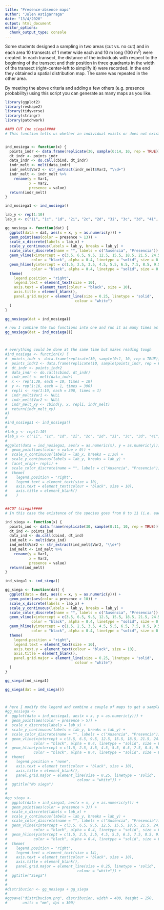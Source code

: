 ```yaml
---
title: "Presence-absence maps"
author: "Julen Astigarraga"
date: "13/4/2020"
output: html_document
editor_options: 
  chunk_output_type: console
---
```


Some students designed a sampling in two areas (cut vs. no cut) and in each area 10 transects of 1 meter wide each and 10 m long (100 m^2^) were created. In each transect, the distance of the individuals with respect to the beginning of the transect and their position in three quadrants in the width of the transect (right-center-left to simplify it) were recorded. In the end they obtained a spatial distribution map. The same was repeated in the other area.


By meeting the above criteria and adding a few others (e.g. presence probability) using this script you can generate as many maps as you like.

```r
library(ggplot2)
library(reshape2)
library(tidyverse)
library(stringr)
library(patchwork)

##NO CUT (no siega)####
# This function tells us whether an individual exists or does not exist in a list of 10 data frames each of 30x10 (right-center-left x 10). In this case, the existence of the species goes from 0 to 14 (that is, each one has a probability of appearing of 1/15) and then I got the greater of 13. I did it this way because if I put only 0 and 1 there were too many presences for the purpose of this work. We get random values every time we run the function


ind_nosiega <- function(x) {
  points_indr <- data.frame(replicate(30, sample(0:14, 10, rep = TRUE)))
  dt_indr <- points_indr
  data_indr <- do.call(cbind, dt_indr)
  indr_melt <- melt(data_indr)
  indr_melt$Var2 <- str_extract(indr_melt$Var2, "\\d+")
  indr_melt <- indr_melt %>%
    rename(y = Var1,
           x = Var2,
           presence = value)
  return(indr_melt)
}

ind_nosiega1 <- ind_nosiega()

lab_y <- rep(1:10)
lab_x <- c("1i", "1c", "1d", "2i", "2c", "2d", "3i", "3c", "3d", "4i", "4c", "4d", "5i", "5c", "5d", "6i", "6c", "6d", "7i", "7c", "7d", "8i", "8c", "8d", "9i", "9c", "9d", "10i", "10c", "10d")

gg_nosiega <- function(dat) {
  ggplot(data = dat, aes(x = x, y = as.numeric(y))) + 
  geom_point(aes(color = presence > 13)) +
  scale_x_discrete(labels = lab_x) +
  scale_y_continuous(labels = lab_y, breaks = lab_y) + 
  scale_color_discrete(name = "", labels = c("Ausencia", "Presencia")) +
  geom_vline(xintercept = c(3.5, 6.5, 9.5, 12.5, 15.5, 18.5, 21.5, 24.5, 27.5),
            color = "black", alpha = 0.4, linetype = "solid", size = 0.5) +
  geom_hline(yintercept = c(1.5, 2.5, 3.5, 4.5, 5.5, 6.5, 7.5, 8.5, 9.5),
            color = "black", alpha = 0.4, linetype = "solid", size = 0.5) +
  theme(
    legend.position = "right",
    legend.text = element_text(size = 10),
    axis.text = element_text(colour = "black", size = 10),
    axis.title = element_blank(),
    panel.grid.major = element_line(size = 0.25, linetype = 'solid',
                                colour = "white")
  )
}

gg_nosiega(dat = ind_nosiega1)

# now I combine the two functions into one and run it as many times as I want
gg_nosiega(dat = ind_nosiega())



# everything could be done at the same time but makes reading tough
#ind_nosiega <- function(x) {
#  points_indr <- data.frame(replicate(30, sample(0:1, 10, rep = TRUE)))
#  points_indr2 <- data.frame(replicate(10, sample(points_indr, rep = FALSE), #simplify = FALSE))
#  dt_indr <- points_indr2
#  data_indr <- do.call(cbind, dt_indr)
#  indr_melt <- melt(data_indr)
#  x <- rep(1:30, each = 10, times = 10) 
#  y <- rep(1:10, each = 1, times = 300) 
#  repli <- rep(1:10, each = 300, times = 1)
#  indr_melt$Var1 <- NULL
#  indr_melt$Var2 <- NULL
#  indr_melt_xy <- cbind(y, x, repli, indr_melt)
#  return(indr_melt_xy)
#}
#
#ind_nosiega1 <- ind_nosiega()
#
#lab_y <- rep(1:10)
#lab_x <- c("1i", "1c", "1d", "2i", "2c", "2d", "3i", "3c", "3d", "4i", "4c", #"4d", "5i", "5c", "5d", "6i", "6c", "6d", "7i", "7c", "7d", "8i", "8c", "8d", #"9i", "9c", "9d", "10i", "10c", "10d")
#
#ggplot(data = ind_nosiega1, aes(x = as.numeric(x), y = as.numeric(y))) + 
#  geom_point(aes(color = value > 0)) +
#  scale_x_continuous(labels = lab_x, breaks = 1:30) +
#  scale_y_continuous(labels = lab_y, breaks = lab_y) + 
#  facet_wrap(~ repli) +
#  scale_color_discrete(name = "", labels = c("Ausencia", "Presencia")) +
#  theme(
#    legend.position = "right",
#    legend.text = element_text(size = 10),
#    axis.text = element_text(colour = "black", size = 10),
#    axis.title = element_blank()
#    )


##CUT (siega)####
# In this case the existence of the species goes from 0 to 11 (i.e. each one has a probability of appearing of 1/12) and then I have drawn those greater than 10. You see that here the probability of appearing increases with respect to the no cut. It will be interesting to see what implications this has for spatial clustering

ind_siega <- function(x) {
  points_ind <- data.frame(replicate(30, sample(0:11, 10, rep = TRUE)))
  dt_ind <- points_ind
  data_ind <- do.call(cbind, dt_ind)
  ind_melt <- melt(data_ind)
  ind_melt$Var2 <- str_extract(ind_melt$Var2, "\\d+")
  ind_melt <- ind_melt %>%
    rename(y = Var1,
           x = Var2,
           presence = value)
  return(ind_melt)
}

ind_siega1 <- ind_siega()

gg_siega <- function(dat) {
  ggplot(data = dat, aes(x = x, y = as.numeric(y))) + 
  geom_point(aes(color = presence > 10)) +
  scale_x_discrete(labels = lab_x) +
  scale_y_continuous(labels = lab_y, breaks = lab_y) + 
  scale_color_discrete(name = "", labels = c("Ausencia", "Presencia")) +
  geom_vline(xintercept = c(3.5, 6.5, 9.5, 12.5, 15.5, 18.5, 21.5, 24.5, 27.5),
            color = "black", alpha = 0.4, linetype = "solid", size = 0.5) +
  geom_hline(yintercept = c(1.5, 2.5, 3.5, 4.5, 5.5, 6.5, 7.5, 8.5, 9.5),
            color = "black", alpha = 0.4, linetype = "solid", size = 0.5) +
  theme(
    legend.position = "right",
    legend.text = element_text(size = 10),
    axis.text.y = element_text(colour = "black", size = 10),
    axis.title = element_blank(),
    panel.grid.major = element_line(size = 0.25, linetype = 'solid',
                                colour = "white")
  )
}

gg_siega(ind_siega1)

gg_siega(dat = ind_siega())



# here I modify the legend and combine a couple of maps to get a sample of the results and save them
#gg_nosiega <- 
#  ggplot(data = ind_nosiega1, aes(x = x, y = as.numeric(y))) + 
#  geom_point(aes(color = presence > 5)) +
#  scale_x_discrete(labels = lab_x) +
#  scale_y_continuous(labels = lab_y, breaks = lab_y) + 
#  scale_color_discrete(name = "", labels = c("Ausencia", "Presencia")) +
#  geom_vline(xintercept = c(3.5, 6.5, 9.5, 12.5, 15.5, 18.5, 21.5, 24.5, 27.5),
#            color = "black", alpha = 0.4, linetype = "solid", size = 0.5) +
#  geom_hline(yintercept = c(1.5, 2.5, 3.5, 4.5, 5.5, 6.5, 7.5, 8.5, 9.5),
#            color = "black", alpha = 0.4, linetype = "solid", size = 0.5) +
#  theme(
#    legend.position = "none",
#    axis.text = element_text(colour = "black", size = 10),
#    axis.title = element_blank(),
#    panel.grid.major = element_line(size = 0.25, linetype = 'solid',
#                                colour = "white")) +
#  ggtitle("No siega")
#
#
#gg_siega <- 
#  ggplot(data = ind_siega1, aes(x = x, y = as.numeric(y))) + 
#  geom_point(aes(color = presence > 3)) +
#  scale_x_discrete(labels = lab_x) +
#  scale_y_continuous(labels = lab_y, breaks = lab_y) + 
#  scale_color_discrete(name = "", labels = c("Ausencia", "Presencia")) +
#  geom_vline(xintercept = c(3.5, 6.5, 9.5, 12.5, 15.5, 18.5, 21.5, 24.5, 27.5),
#            color = "black", alpha = 0.4, linetype = "solid", size = 0.5) +
#  geom_hline(yintercept = c(1.5, 2.5, 3.5, 4.5, 5.5, 6.5, 7.5, 8.5, 9.5),
#            color = "black", alpha = 0.4, linetype = "solid", size = 0.5) +
#  theme(
#    legend.position = "right",
#    legend.text = element_text(size = 14),
#    axis.text = element_text(colour = "black", size = 10),
#    axis.title = element_blank(),
#    panel.grid.major = element_line(size = 0.25, linetype = 'solid',
#                                colour = "white")) +
#  ggtitle("Siega")
#
#
#distribucion <- gg_nosiega + gg_siega
#
#ggsave("distribucion.png", distribucion, width = 400, height = 150, 
#       units = "mm", dpi = 300)

```


